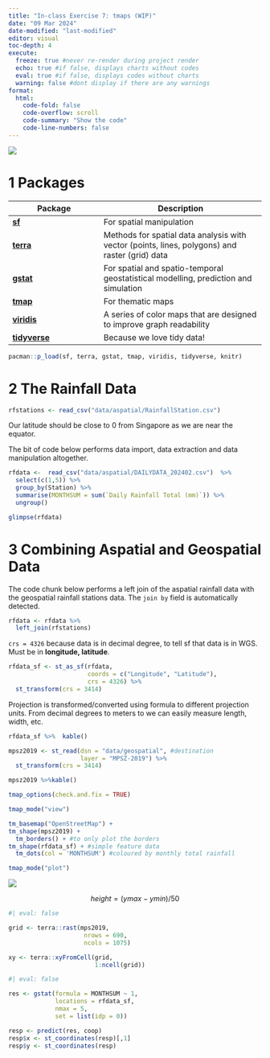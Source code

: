 ```yaml
---
title: "In-class Exercise 7: tmaps (WIP)"
date: "09 Mar 2024"
date-modified: "last-modified"
editor: visual
toc-depth: 4
execute:
  freeze: true #never re-render during project render
  echo: true #if false, displays charts without codes
  eval: true #if false, displays codes without charts
  warning: false #dont display if there are any warnings
format: 
  html:
    code-fold: false
    code-overflow: scroll
    code-summary: "Show the code"
    code-line-numbers: false
---
```


![](images/placeholder.PNG){fig-align="center"}

# 1 Packages

| Package                                              | Description                                                                                    |
|------------------------------------------------------|------------------------------------------------------------------------------------------------|
| [**sf**](https://r-spatial.github.io/sf/)            | For spatial manipulation                                                                       |
| [**terra**](https://github.com/rspatial/terra)       | Methods for spatial data analysis with vector (points, lines, polygons) and raster (grid) data |
| [**gstat**](https://github.com/r-spatial/gstat)      | For spatial and spatio-temporal geostatistical modelling, prediction and simulation            |
| [**tmap**](https://r-tmap.github.io/tmap/)           | For thematic maps                                                                              |
| [**viridis**](https://sjmgarnier.github.io/viridis/) | A series of color maps that are designed to improve graph readability                          |
| [**tidyverse**](https://www.tidyverse.org/)          | Because we love tidy data!                                                                     |

```r
pacman::p_load(sf, terra, gstat, tmap, viridis, tidyverse, knitr)
```

# 2 The Rainfall Data

```r
rfstations <- read_csv("data/aspatial/RainfallStation.csv")
```

Our latitude should be close to 0 from Singapore as we are near the equator.

The bit of code below performs data import, data extraction and data manipulation altogether.

```r
rfdata <-  read_csv("data/aspatial/DAILYDATA_202402.csv")  %>% 
  select(c(1,5)) %>% 
  group_by(Station) %>% 
  summarise(MONTHSUM = sum(`Daily Rainfall Total (mm)`)) %>% 
  ungroup()
```

```r
glimpse(rfdata)
```

# 3 Combining Aspatial and Geospatial Data

The code chunk below performs a left join of the aspatial rainfall data with the geospatial rainfall stations data. The `join by` field is automatically detected.

```r
rfdata <- rfdata %>% 
  left_join(rfstations)
```

`crs = 4326` because data is in decimal degree, to tell sf that data is in WGS. Must be in **longitude, latitude**.

```r
rfdata_sf <- st_as_sf(rfdata,
                      coords = c("Longitude", "Latitude"),
                      crs = 4326) %>% 
  st_transform(crs = 3414)

```

Projection is transformed/converted using formula to different projection units. From decimal degrees to meters to we can easily measure length, width, etc.

```r
rfdata_sf %>%  kable()
```

```r
mpsz2019 <- st_read(dsn = "data/geospatial", #destination
                    layer = "MPSZ-2019") %>% 
  st_transform(crs = 3414)
```

```r
mpsz2019 %>%kable()
```

```r
tmap_options(check.and.fix = TRUE)

tmap_mode("view")

tm_basemap("OpenStreetMap") +
tm_shape(mpsz2019) +
  tm_borders() + #to only plot the borders
tm_shape(rfdata_sf) + #simple feature data
  tm_dots(col = 'MONTHSUM') #coloured by monthly total rainfall

tmap_mode("plot")
```

![](images/grid.png){fig-align="center"}

$$height =  (ymax - ymin) / 50 $$

```r
#| eval: false 

grid <- terra::rast(mps2019,
                     nrows = 690,
                     ncols = 1075)

xy <- terra::xyFromCell(grid,
                        1:ncell(grid))
```

```r
#| eval: false 

res <- gstat(formula = MONTHSUM ~ 1,
             locations = rfdata_sf,
             nmax = 5,
             set = list(idp = 0))

resp <- predict(res, coop)
resp$x <- st_coordinates(resp)[,1]
resp$y <- st_coordinates(resp)
```
